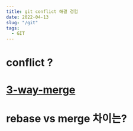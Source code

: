 ```yaml
---
title: git conflict 해결 경험 
date: 2022-04-13
slug: "/git"
tags:
  - GIT
---
```


# conflict ?


# [3-way-merge](https://en.wikipedia.org/wiki/Merge_(version_control))

# rebase vs merge 차이는?
